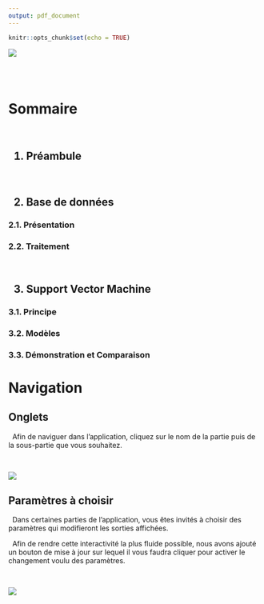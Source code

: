```yaml
---
output: pdf_document
---
```


```r
knitr::opts_chunk$set(echo = TRUE)
```
![](En-tête_notice.png)

<br/>
<br/>

# Sommaire

<br/>

<h2> 1.	Préambule </h2>

<br/>


<h2>  2.	Base de données </h2>
<h3>    2.1.	 Présentation </h3>
<h3>   2.2.	Traitement </h3>

<br/>


<h2>  3.	Support Vector Machine </h2>
<h3>   3.1.	Principe </h3>
<h3>    3.2.	Modèles </h3>
<h3>    3.3.	Démonstration et Comparaison </h3>



# Navigation
## Onglets

<p>&nbsp;&nbsp;Afin de naviguer dans l'application, cliquez sur le nom de la partie puis de la sous-partie que vous souhaitez.</p>

<br/>
<div align=“center”>
<div markdown=“1”>

![](Navigation_onglets.png)

</div>
</div>


\newpage

## Paramètres à choisir
<p>&nbsp;&nbsp;Dans certaines parties de l’application, vous êtes invités à choisir des paramètres qui modifieront les sorties affichées. </p> 
<p>&nbsp;&nbsp;Afin de rendre cette interactivité la plus fluide possible, nous avons ajouté un bouton de mise à jour sur lequel il vous faudra cliquer pour activer le changement voulu des paramètres. </p>

<br/>

![](Inputs_choix.png)